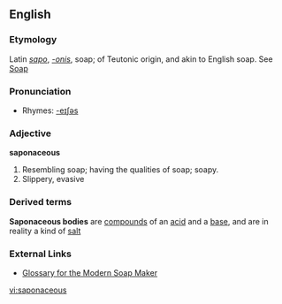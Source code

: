 ==English==

===Etymology===
Latin ''[[sapo]]'', ''[[-onis]]'', soap; of Teutonic origin, and akin to English soap. See [[Soap]]

===Pronunciation===
*Rhymes: [[Rhymes:English:-eɪʃəs|-eɪʃəs]]

===Adjective===
'''saponaceous'''

#Resembling soap; having the qualities of soap; soapy.
#Slippery, evasive
===Derived terms===
'''Saponaceous bodies''' are [[compound]]s of an [[acid]] and a [[base]], and are in reality a kind of [[salt]]

===External Links===

*[http://www.ccnphawaii.com/glossary.htm Glossary for the Modern Soap Maker]

[[vi:saponaceous]]